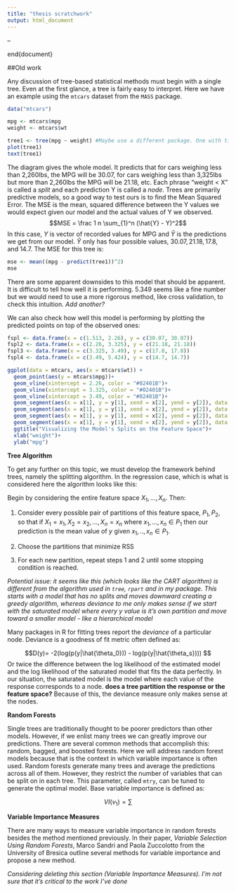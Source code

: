 ```yaml
---
title: "thesis scratchwork"
output: html_document
---
```


-- \usepackage{algorithms}


end{document}

\begin{alg}
\begin{algorithmic}
  \For{<i \leq 1000>}
   <1.Randomly sample  \frac 2 3  of the observations in  D_2  to a training set,  D_{2, train}^i .       The other observations,  x \in D_2, x \notin D_{2, train}^i  form the testing set  D_{2, test}^i 
    2. Fit a tree,  T^i , to the data under the model  Y \sim X_1,...,X_2  using the observations in       D_{2}^i 
    3. Calculate the  MSE_test  of the model using the equation:
    MSE_{test} = \frac 1 n (y_j - \hat{y_j})^2>
\EndFor
\end{algorithmic}
\end{alg}



##Old work


Any discussion of tree-based statistical methods must begin with a single tree. Even at the first glance, a tree is fairly easy to interpret. Here we have an example using the `mtcars` dataset from the `MASS` package. 

```r
data("mtcars")

mpg <- mtcars$mpg
weight <- mtcars$wt

tree1 <- tree(mpg ~ weight) #Maybe use a different package. One with titles?
plot(tree1)
text(tree1)
```


The diagram gives the whole model. It predicts that for cars weighing less than 2,260lbs, the MPG will be 30.07, for cars weighing less than 3,325lbs but more than 2,260lbs the MPG will be 21.18, etc. Each phrase "weight < X" is called a *split* and each prediction Y is called a *node*. Trees are primarily predictive models, so a good way to test ours is to find the Mean Squared Error. The MSE is the mean, squared difference between the Y values we would expect given our model and the actual values of Y we observed. 
$$MSE = \frac 1 n \sum_{1}^n (\hat{Y} - Y)^2$$ 
In this case, $Y$ is vector of recorded values for MPG and $\hat{Y}$ is the predictions we get from our model. $\hat{Y}$ only has four possible values, $30.07, 21.18, 17.8,$ and $14.7$. The MSE for this tree is:
```r
mse <- mean((mpg - predict(tree1))^2)
mse
```
There are some apparent downsides to this model that should be apparent. It is difficult to tell how well it is performing. 5.349 seems like a fine number but we would need to use a more rigorous method, like cross validation, to check this intuition. *Add another?*

We can also check how well this model is performing by plotting the predicted points on top of the observed ones:

```r

fspl <- data.frame(x = c(1.513, 2.26), y = c(30.07, 30.07))
fspl2 <- data.frame(x = c(2.26, 3.325), y = c(21.18, 21.18))
fspl3 <- data.frame(x = c(3.325, 3.49), y = c(17.8, 17.8))
fspl4 <- data.frame(x = c(3.49, 5.424), y = c(14.7, 14.7))

ggplot(data = mtcars, aes(x = mtcars$wt)) +
  geom_point(aes(y = mtcars$mpg))+
  geom_vline(xintercept = 2.26, color = "#02401B")+
  geom_vline(xintercept = 3.325, color = "#02401B")+
  geom_vline(xintercept = 3.49, color = "#02401B")+
  geom_segment(aes(x = x[1], y = y[1], xend = x[2], yend = y[2]), data = fspl, color = "#D8B70A")+
  geom_segment(aes(x = x[1], y = y[1], xend = x[2], yend = y[2]), data = fspl2, color = "#D8B70A")+
  geom_segment(aes(x = x[1], y = y[1], xend = x[2], yend = y[2]), data = fspl3, color = "#D8B70A")+
  geom_segment(aes(x = x[1], y = y[1], xend = x[2], yend = y[2]), data = fspl4, color = "#D8B70A")+
  ggtitle("Visualizing the Model's Splits on the Feature Space")+
  xlab("weight")+
  ylab("mpg")
```

**Tree Algorithm**

To get any further on this topic, we must develop the framework behind trees, namely the splitting algorithm. In the regression case, which is what is considered here the algorithm looks like this:

Begin by considering the entire feature space $X_1, ..., X_n$. Then:

1. Consider every possible pair of partitions of this feature space, $P_1, P_2$, so that if $X_1 = x_1 , X_2 = x_2,..., X_n = x_n$ where ${x_1,...,x_n}  \in P_1$ then our prediction is the mean value of $y$ given $x_1,..,x_n \in P_1$. 

2. Choose the partitions that minimize RSS 

3. For each new partition, repeat steps 1 and 2 until some stopping condition is reached. 

*Potential issue: it seems like this (which looks like the CART algorithm) is different from the algorithm used in `tree`, `rpart` and in my package. This starts with a model that has no splits and moves downward creating a greedy algorithm, whereas deviance to me only makes sense if we start with the saturated model where every y value is it's own partition and move toward a smaller model - like a hierarchical model*


Many packages in R for fitting trees report the *deviance* of a particular node. Deviance is a goodness of fit metric often defined as:

$$D(y)= -2(log(p(y|\hat{\theta_0})) - log(p(y|\hat{\theta_s}))) $$
Or twice the difference between the log likelihood of the estimated model and the log likelihood of the saturated model that fits the data perfectly. In our situation, the saturated model is the model where each value of the response corresponds to a node. **does a tree partition the response or the feature space?** Because of this, the deviance measure only makes sense at the nodes.


**Random Forests**

Single trees are traditionally thought to be poorer predictors than other models. However, if we enlist many trees we can greatly improve our predictions. There are several common methods that accomplish this: random, bagged, and boosted forests. Here we will address random forest models because that is the context in which variable importance is often used. Random forests generate many trees and average the predictions across all of them. However, they restrict the number of variables that can be split on in each tree. This parameter, called `mtry`, can be tuned to generate the optimal model.  Base variable importance is defined as: 

$$VI(v_1) = \sum$$

**Variable Importance Measures**

There are many ways to measure variable importance in random forests besides the method mentioned previously. In their paper, *Variable Selection Using Random Forests*, Marco Sandri and Paola Zuccolotto from the University of Bresica outline several methods for variable importance and propose a new method. 

*Considering deleting this section (Variable Importance Measures). I'm not sure that it's critical to the work I've done*




